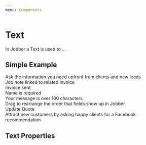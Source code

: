 ```yaml
---
menu: Components
---
```



# Text

<ComponentStatus stage="pre" responsive="no" accessible="no" />

In Jobber a Text is used to …

## Simple Example

<Playground>
  <Text>Ask the information you need upfront from clients and new leads</Text>
  <br />
  <Text variation="subdued">Job note linked to related invoice</Text>
  <br />
  <Text variation="success">Invoice sent</Text>
  <br />
  <Text variation="error">Name is required</Text>
  <br />
  <Text variation="warning">Your message is over 160 characters</Text>
  <br />
  <Text variation="info">
    Drag to rearrange the order that fields show up in Jobber
  </Text>
  <br />
  <Text variation="button">Update Quote</Text>
  <br />
  <Text variation="subhead">
    Attract new customers by asking happy clients for a Facebook recommendation
  </Text>
</Playground>

## Text Properties

<Props of={Text} />
